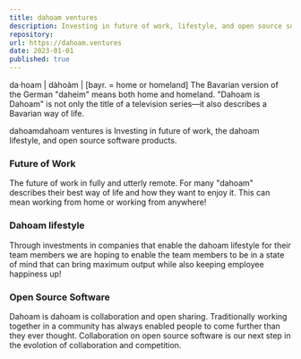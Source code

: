 ```yaml
---
title: dahoam ventures
description: Investing in future of work, lifestyle, and open source software products. 
repository: 
url: https://dahoam.ventures
date: 2023-01-01
published: true
---
```


da·hoam | dàhoàm |
[bayr. = home or homeland]
The Bavarian version of the German "daheim" means both home and homeland. "Dahoam is Dahoam" is not only the title of a television series—it also describes a Bavarian way of life.

dahoamdahoam ventures is Investing in future of work, the dahoam lifestyle, and open source software products. 

### Future of Work

The future of work in fully and utterly remote.  For many "dahoam" describes their best way of life and how they want to enjoy it.  This can mean working from home or working from anywhere!

### Dahoam lifestyle 

Through investments in companies that enable the dahoam lifestyle for their team members we are hoping to enable the team members to be in a state of mind that can bring maximum output while also keeping employee happiness up! 

### Open Source Software

Dahoam is dahoam is collaboration and open sharing.  Traditionally working together in a community has always enabled people to come further than they ever thought.  Collaboration on open source software is our next step in the evolotion of collaboration and competition.  